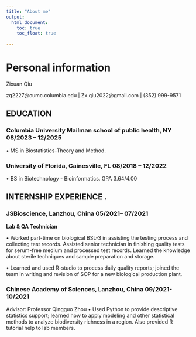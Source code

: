```yaml
---
title: "About me"
output: 
  html_document:
    toc: true
    toc_float: true
   
---
```


# Personal information 
Zixuan Qiu

zq2227@cumc.columbia.edu | Zx.qiu2022@gmail.com | (352) 999-9571

## EDUCATION                                                                                                                                                                                     
### Columbia University Mailman school of public health, NY   08/2023 – 12/2025  

•	MS in Biostatistics-Theory and Method.                                                                                                

### University of Florida, Gainesville, FL	08/2018 – 12/2022

•	BS in Biotechnology - Bioinformatics. GPA 3.64/4.00





## INTERNSHIP EXPERIENCE                                                                                                                                                             .
### JSBioscience, Lanzhou, China	05/2021– 07/2021	
**Lab & QA Technician**

•	Worked part-time on biological BSL-3 in assisting the testing process and collecting test records.  Assisted senior technician in finishing quality tests for serum-free medium and processed test records. Learned the knowledge about sterile techniques and sample preparation and storage. 

•	Learned and used R-studio to process daily quality reports; joined the team in writing and revision of SOP for a new biological production plant.




### Chinese Academy of Sciences, Lanzhou, China 	09/2021- 10/2021
Advisor: Professor Qingguo Zhou
•	Used Python to provide descriptive statistics support; learned how to apply modeling and other statistical methods to analyze biodiversity richness in a region. Also provided R tutorial help to lab members.

